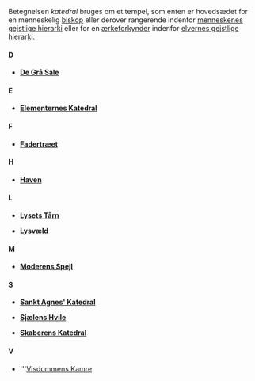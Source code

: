 {{title:Katedraler}}
{{author:Laura Holmegaard}}
{{timestamp:2009-11-20T13:19:01Z}}
{{copyright:Katedraler}}
Betegnelsen ''katedral'' bruges om et tempel, som enten er hovedsædet for en menneskelig [[biskop]] eller derover rangerende indenfor [[menneskenes gejstlige hierarki]] eller for en [[ærkeforkynder]] indenfor [[elvernes gejstlige hierarki]].

====D====

*'''[[De Grå Sale]]'''


====E====

*'''[[Elementernes Katedral]]'''


====F====

*'''[[Fadertræet]]'''


====H====

*'''[[Haven]]'''


====L====

*'''[[Lysets Tårn]]'''

*'''[[Lysvæld]]'''


====M====

*'''[[Moderens Spejl]]'''


====S====

*'''[[Sankt Agnes' Katedral]]'''

*'''[[Sjælens Hvile]]'''

*'''[[Skaberens Katedral]]'''


====V====

*'''[[Visdommens Kamre]]
